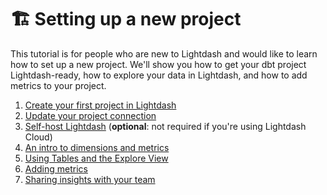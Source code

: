 # 🏗 Setting up a new project

This tutorial is for people who are new to Lightdash and would like to learn how to set up a new project. We'll show you how to get your dbt project Lightdash-ready, how to explore your data in Lightdash, and how to add metrics to your project. 

1. [Create your first project in Lightdash](/get-started/setup-lightdash/get-project-lightdash-ready)
2. [Update your project connection](/get-started/setup-lightdash/connect-project)
3. [Self-host Lightdash](/get-started/setup-lightdash/install-lightdash) (**optional**: not required if you're using Lightdash Cloud)
4. [An intro to dimensions and metrics](/get-started/setup-lightdash/intro-metrics-dimensions)
5. [Using Tables and the Explore View](/get-started/exploring-data/using-explores)
6. [Adding metrics](/guides/how-to-create-metrics)
7. [Sharing insights with your team](/get-started/exploring-data/sharing-insights)
